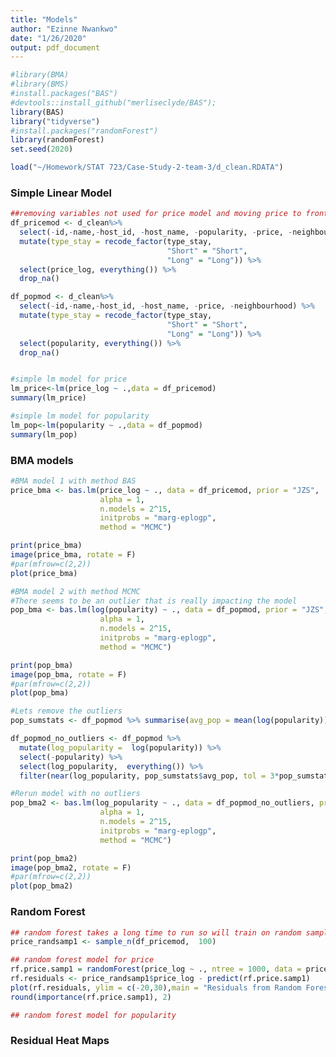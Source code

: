 ```yaml
---
title: "Models"
author: "Ezinne Nwankwo"
date: "1/26/2020"
output: pdf_document
---
```


```r

#library(BMA)
#library(BMS)
#install.packages("BAS")
#devtools::install_github("merliseclyde/BAS");
library(BAS)
library("tidyverse")
#install.packages("randomForest")
library(randomForest)
set.seed(2020)

```

```r
load("~/Homework/STAT 723/Case-Study-2-team-3/d_clean.RDATA")
```


### Simple Linear Model 

```r
##removing variables not used for price model and moving price to front of dataframe
df_pricemod <- d_clean%>% 
  select(-id,-name,-host_id, -host_name, -popularity, -price, -neighbourhood) %>% 
  mutate(type_stay = recode_factor(type_stay, 
                                   "Short" = "Short", 
                                   "Long" = "Long")) %>% 
  select(price_log, everything()) %>% 
  drop_na()

df_popmod <- d_clean%>% 
  select(-id,-name,-host_id, -host_name, -price, -neighbourhood) %>% 
  mutate(type_stay = recode_factor(type_stay, 
                                   "Short" = "Short", 
                                   "Long" = "Long")) %>% 
  select(popularity, everything()) %>% 
  drop_na()


#simple lm model for price
lm_price<-lm(price_log ~ .,data = df_pricemod)
summary(lm_price)

#simple lm model for popularity
lm_pop<-lm(popularity ~ .,data = df_popmod)
summary(lm_pop)


```

### BMA models

```r

#BMA model 1 with method BAS
price_bma <- bas.lm(price_log ~ ., data = df_pricemod, prior = "JZS", 
                    alpha = 1, 
                    n.models = 2^15,
                    initprobs = "marg-eplogp",
                    method = "MCMC")

print(price_bma)
image(price_bma, rotate = F)
#par(mfrow=c(2,2))
plot(price_bma)

#BMA model 2 with method MCMC
#There seems to be an outlier that is really impacting the model
pop_bma <- bas.lm(log(popularity) ~ ., data = df_popmod, prior = "JZS", 
                    alpha = 1, 
                    n.models = 2^15,
                    initprobs = "marg-eplogp",
                    method = "MCMC")

print(pop_bma)
image(pop_bma, rotate = F)
#par(mfrow=c(2,2))
plot(pop_bma)

#Lets remove the outliers
pop_sumstats <- df_popmod %>% summarise(avg_pop = mean(log(popularity)), sd_pop = sd(log(popularity)), min_pop = min(log(popularity)), max_pop = max(log(popularity)))

df_popmod_no_outliers <- df_popmod %>% 
  mutate(log_popularity =  log(popularity)) %>% 
  select(-popularity) %>% 
  select(log_popularity,  everything()) %>% 
  filter(near(log_popularity, pop_sumstats$avg_pop, tol = 3*pop_sumstats$sd_pop))

#Rerun model with no outliers
pop_bma2 <- bas.lm(log_popularity ~ ., data = df_popmod_no_outliers, prior = "JZS", 
                    alpha = 1, 
                    n.models = 2^15,
                    initprobs = "marg-eplogp",
                    method = "MCMC")

print(pop_bma2)
image(pop_bma2, rotate = F)
#par(mfrow=c(2,2))
plot(pop_bma2)

```


### Random Forest 

```r

## random forest takes a long time to run so will train on random samples of dataset instead
price_randsamp1 <- sample_n(df_pricemod,  100)

## random forest model for price
rf.price.samp1 = randomForest(price_log ~ ., ntree = 1000, data = price_randsamp1, do.trace = 10)
rf.residuals <- price_randsamp1$price_log - predict(rf.price.samp1) 
plot(rf.residuals, ylim = c(-20,30),main = "Residuals from Random Forest Model")
round(importance(rf.price.samp1), 2)

## random forest model for popularity


```



### Residual Heat Maps

```r

```

